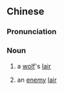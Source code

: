 {{also|狼窝}}
==Chinese==
{{zh-forms|s=狼窝}}

===Pronunciation===
{{zh-pron
|m=lángwō
|cat=n
}}

===Noun===
{{zh-noun}}

# {{lb|zh|literary}} a [[wolf]]'s [[lair]]
# {{lb|zh|literary}} an [[enemy]] [[lair]]